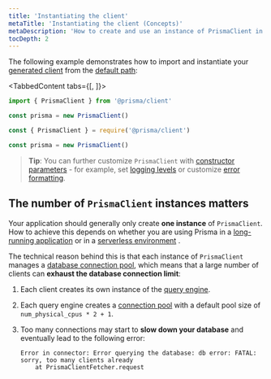 ```yaml
---
title: 'Instantiating the client'
metaTitle: 'Instantiating the client (Concepts)'
metaDescription: 'How to create and use an instance of PrismaClient in your app.'
tocDepth: 2
---
```


<TopBlock>

The following example demonstrates how to import and instantiate your [generated client](generating-prisma-client) from the [default path](generating-prisma-client#using-a-custom-output-path):

<TabbedContent tabs={[<FileWithIcon text="TypeScript" icon="code"/>, <FileWithIcon text="Javascript" icon="code"/>]}>

<tab>

```ts
import { PrismaClient } from '@prisma/client'

const prisma = new PrismaClient()
```

</tab>

<tab>

```js
const { PrismaClient } = require('@prisma/client')

const prisma = new PrismaClient()
```

</tab>

</TabbedContent>

> **Tip**: You can further customize `PrismaClient` with [constructor parameters](../../../../reference/api-reference/prisma-client-reference#prismaclient) <span class="api"></span> - for example, set [logging levels](logging) or customize [error formatting](error-formatting).

</TopBlock>

## The number of `PrismaClient` instances matters

Your application should generally only create **one instance** of `PrismaClient`. How to achieve this depends on whether you are using Prisma in a [long-running application](../../../../guides/performance-and-optimization/connection-management#prismaclient-in-long-running-applications) <span class="guide"></span> or in a [serverless environment](../../../../guides/performance-and-optimization/connection-management#prismaclient-in-serverless-environments) <span class="guide"></span>.

The technical reason behind this is that each instance of `PrismaClient` manages a [database connection pool](connection-pool), which means that a large number of clients can **exhaust the database connection limit**:

1. Each client creates its own instance of the [query engine](../../prisma-engines/query-engine).
2. Each query engine creates a [connection pool](connection-pool) with a default pool size of `num_physical_cpus * 2 + 1`. 
3. Too many connections may start to **slow down your database** and eventually lead to the following error:

    ```
    Error in connector: Error querying the database: db error: FATAL: sorry, too many clients already
        at PrismaClientFetcher.request
    ```

